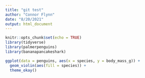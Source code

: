 ```yaml
---
title: "git test"
author: "Connor Flynn"
date: "8/20/2021"
output: html_document
---
```


```r
knitr::opts_chunk$set(echo = TRUE)
library(tidyverse)
library(palmerpenguins)
library(bananapancakeshark)
```
```r
ggplot(data = penguins, aes(x = species, y = body_mass_g)) +
  geom_violin(aes(fill = species)) +
  theme_okay()
```

